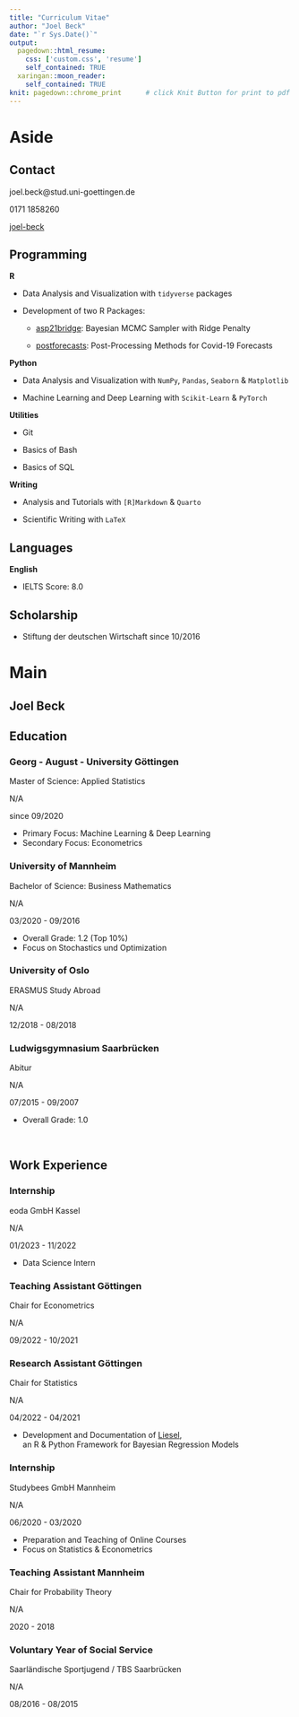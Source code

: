 ```yaml
---
title: "Curriculum Vitae"
author: "Joel Beck"
date: "`r Sys.Date()`"
output:
  pagedown::html_resume:
    css: ['custom.css', 'resume']
    self_contained: TRUE
  xaringan::moon_reader:
    self_contained: TRUE
knit: pagedown::chrome_print      # click Knit Button for print to pdf
---
```



Aside
================================================================================




Contact {#contact}
--------------------------------------------------------------------------------

<i class="fa fa-envelope"></i> joel.beck@stud.uni-goettingen.de

<i class="fas fa-phone"></i> 0171 1858260

<i class="fab fa-github"></i> [joel-beck](https://github.com/joel-beck)


Programming {#programming}
-------------------------------------------------------------------

**R**

  - Data Analysis and Visualization with `tidyverse` packages

  - Development of two R Packages:

      - [asp21bridge](https://github.com/joel-beck/asp21bridge): Bayesian MCMC Sampler with Ridge Penalty

      - [postforecasts](https://github.com/nikosbosse/post-processing-forecasts): Post-Processing Methods for Covid-19 Forecasts


**Python**

  - Data Analysis and Visualization with `NumPy`, `Pandas`, `Seaborn` & `Matplotlib`

  - Machine Learning and Deep Learning with `Scikit-Learn` & `PyTorch`


**Utilities**

  - Git

  - Basics of Bash

  - Basics of SQL


**Writing**

  - Analysis and Tutorials with `[R]Markdown` & `Quarto`

  - Scientific Writing with `LaTeX`




Languages {#language}
-------------------------------------------------------------------

**English**

  - IELTS Score: 8.0


Scholarship {#scholarship}
-------------------------------------------------------------------

  - Stiftung der deutschen Wirtschaft since 10/2016




Main
================================================================================




Joel Beck {#title}
---------------------------------------------------------------------------------




Education {data-icon=graduation-cap data-concise=true}
---------------------------------------------------------------------------------


### Georg - August - University Göttingen

Master of Science: Applied Statistics

N/A <!-- do not display location marker -->

since 09/2020

- Primary Focus: Machine Learning & Deep Learning
- Secondary Focus: Econometrics


### University of Mannheim

Bachelor of Science: Business Mathematics

N/A

03/2020 - 09/2016 <!-- timeline order from bottom to top -->

- Overall Grade: 1.2 (Top 10%)
- Focus on Stochastics und Optimization


### University of Oslo

ERASMUS Study Abroad

N/A

12/2018 - 08/2018


### Ludwigsgymnasium Saarbrücken

Abitur

N/A

07/2015 - 09/2007

- Overall Grade: 1.0


<br> <!-- vergrößert Abstand -->



Work Experience {data-icon=chalkboard-teacher}
---------------------------------------------------------------------------------

### Internship

eoda GmbH Kassel

N/A

01/2023 - 11/2022

- Data Science Intern


### Teaching Assistant Göttingen

Chair for Econometrics

N/A

09/2022 - 10/2021


### Research Assistant Göttingen

Chair for Statistics

N/A

04/2022 - 04/2021

- Development and Documentation of [Liesel](https://github.com/liesel-devs/liesel), \
an R & Python Framework for Bayesian Regression Models


### Internship

Studybees GmbH Mannheim

N/A

06/2020 - 03/2020

- Preparation and Teaching of Online Courses
- Focus on Statistics & Econometrics



### Teaching Assistant Mannheim

Chair for Probability Theory

N/A

2020 - 2018



### Voluntary Year of Social Service

Saarländische Sportjugend / TBS Saarbrücken

N/A

08/2016 - 08/2015

<br> <!-- verlängert blaue timeline -->
